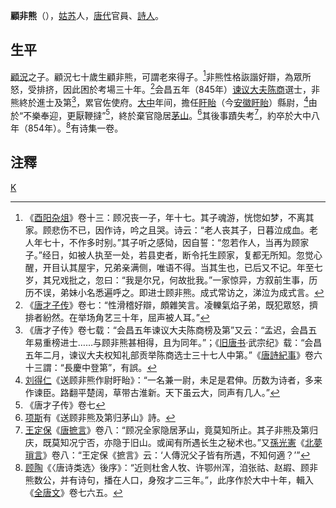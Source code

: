 '''顧非熊'''（{{bd|？||約854年||catIdx=G顧}}），[[姑苏|姑苏]]人，[[唐代|唐代]]官員、[[詩人|詩人]]。

== 生平 ==
[[顧況|顧況]]之子。顧況七十歲生顧非熊，可謂老來得子。<ref>《[[酉阳杂俎|酉阳杂俎]]》卷十三：顾况丧一子，年十七。其子魂游，恍惚如梦，不离其家。顾悲伤不已，因作诗，吟之且哭。诗云：“老人丧其子，日暮泣成血。老人年七十，不作多时别。”其子听之感恸，因自誓：“忽若作人，当再为顾家子。”经日，如被人执至一处，若县吏者，断令托生顾家，复都无所知。忽觉心醒，开目认其屋宇，兄弟亲满侧，唯语不得。当其生也，已后又不记。年至七岁，其兄戏批之，忽曰：“我是尔兄，何故批我。”一家惊异，方叙前生事，历历不误，弟妹小名悉遍呼之。即进士顾非熊。成式常访之，涕泣为成式言。</ref>非熊性格詼諧好辯，為眾所怒，受排挤，因此困於考場三十年。<ref>《[[唐才子传|唐才子传]]》卷七：“性滑稽好辯，頗雜笑言。凌轢氣焰子弟，既犯眾怒，擠排者紛然。在举场角艺三十年，屈声被人耳。”</ref>会昌五年（845年）[[谏议大夫|谏议大夫]][[陈商|陈商]]選士，非熊終於進士及第<ref>《唐才子传》卷七载：“会昌五年谏议大夫陈商榜及第”又云：“孟迟，会昌五年易重榜进士……与顾非熊甚相得，且为同年。”；《[[旧唐书|旧唐书]]·武宗纪》载：“会昌五年二月，谏议大夫权知礼部贡举陈商选士三十七人中第。”《[[唐詩紀事|唐詩紀事]]》卷六十三謂：“長慶中登第”，有誤。</ref>，累官佐使府。[[大中_(唐朝)|大中]]年间，擔任[[盱眙|盱眙]]（今[[安徽|安徽]][[盱眙|盱眙]]）縣尉，<ref>[[刘得仁|刘得仁]]《送顾非熊作尉盱眙》：“一名兼一尉，未足是君伸。历数为诗者，多来作谏臣。路翻平楚阔，草带古淮新。天下虽云大，同声有几人。”</ref>由於“不樂奉迎，更厭鞭撻”<ref>《唐才子传》卷七</ref>，終於棄官隐居[[茅山|茅山]]。<ref>[[项斯|项斯]]有《送顾非熊及第归茅山》詩。</ref>其後事蹟失考<ref>[[王定保|王定保]]《[[唐摭言|唐摭言]]》卷八：“顾况全家隐居茅山，竟莫知所止。其子非熊及第归庆，既莫知况宁否，亦隐于旧山。或闻有所遇长生之秘术也。”又[[孫光憲|孫光憲]]《[[北夢瑣言|北夢瑣言]]》卷八：“王定保《摭言》云：‘人傳況父子皆有所遇，不知何適？’”</ref>，約卒於大中八年（854年）。<ref>[[顾陶|顾陶]]《〈唐诗类选〉後序》：“近则杜舍人牧、许鄂州浑，洎张祜、赵嘏、顾非熊数公，并有诗句，播在人口，身歿才二三年。”，此序作於大中十年，輯入《[[全唐文|全唐文]]》卷七六五。</ref>有诗集一卷。

==注釋==
{{reflist|2}}
[[category:唐朝詩人|K]]